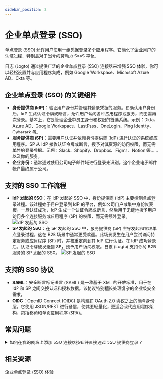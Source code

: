 ```yaml
---
sidebar_position: 2
---
```


# 企业单点登录 (SSO)

单点登录 (SSO) 允许用户使用一组凭据登录多个应用程序。它简化了企业用户的认证过程，特别是对于当今的劳动力 SaaS 平台。

日志 (Logto) 通过提供广泛的企业单点登录 (SSO) 连接器来增强 SSO 体验，你可以轻松设置并与应用程序集成，例如 Google Workspace、Microsoft Azure AD、Okta 等。

## 企业单点登录 (SSO) 的关键组件

- **身份提供商 (IdP)**：验证用户身份并管理其登录凭据的服务。在确认用户身份后，IdP 生成认证令牌或断言，允许用户访问各种应用程序或服务，而无需再次登录。基本上，它是管理企业中员工身份和权限的首选系统。示例：Okta、Azure AD、Google Workspace、LastPass、OneLogin、Ping Identity、Cyberark 等。
- **服务提供商 (SP)**：需要用户认证并依赖身份提供商 (IdP) 进行认证的系统或应用程序。SP 从 IdP 接收认证令牌或断言，授予对其资源的访问权限，而无需单独的登录凭据。示例：Slack、Shopify、Dropbox、Figma、Notion 等……以及你的服务。
- **企业身份**：通常通过使用公司电子邮件域进行登录来识别。这个企业电子邮件帐户最终属于公司。

## 支持的 SSO 工作流程

- **IdP 发起的 SSO**：在 IdP 发起的 SSO 中，身份提供商 (IdP) 主要控制单点登录过程。该过程始于用户登录到 IdP 的平台，例如公司门户或集中身份仪表板。一旦认证成功，IdP 生成一个认证令牌或断言，然后用于无缝地授予用户访问多个连接服务或应用程序 (SP) 的权限，而无需额外登录。
  ![IdP 发起的 SSO](./assets/idp-initiated-sso.png)
- **SP 发起的 SSO**：在 SP 发起的 SSO 中，服务提供商 (SP) 主导发起和管理单点登录过程，这在 B2B 场景中通常更受欢迎。此场景发生在用户尝试访问特定服务或应用程序 (SP) 时，并被重定向到其 IdP 进行认证。在 IdP 成功登录后，认证令牌被发送回 SP，授予用户访问权限。日志 (Logto) 支持你的 B2B 服务的 SP 发起的 SSO。
  ![SP 发起的 SSO](./assets/sp-initiated-sso.png)

## 支持的 SSO 协议

- **SAML**：安全断言标记语言 (SAML) 是一种基于 XML 的开放标准，用于在 IdP 和 SP 之间交换认证和授权数据。该协议特别擅长处理复杂的企业级安全需求。
- **OIDC**：OpenID Connect (OIDC) 是构建在 OAuth 2.0 协议之上的简单身份层。它使用 JSON/REST 进行通信，使其更轻量化，更适合现代应用程序架构，包括移动和单页应用程序 (SPA)。

## 常见问题

<details>
  <summary>如何在我的网站上添加 SSO 连接器按钮并直接通过 SSO 提供商登录？</summary>

日志 (Logto) 允许你在网站上添加社交登录按钮，并直接启动 SSO 登录过程，而无需显示默认的登录表单。查看我们的 [直接登录](/end-user-flows/authentication-parameters/direct-sign-in/) 指南以获取详细说明。

</details>

## 相关资源

<Url href="https://www.youtube.com/watch?v=-mD8Sfab7sI&t=12s"> 企业单点登录 (SSO) 体验</Url>
